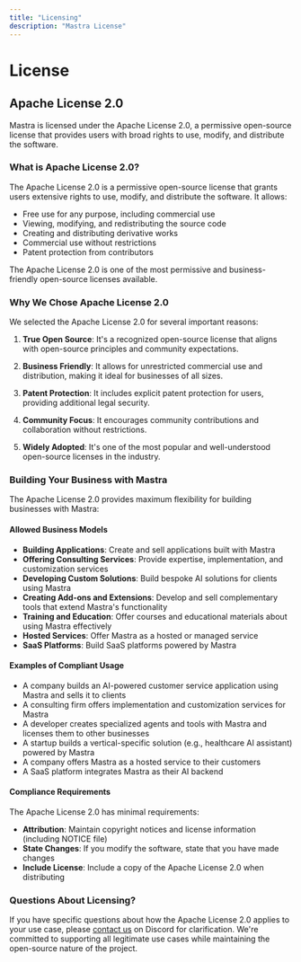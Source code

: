 ```yaml
---
title: "Licensing"
description: "Mastra License"
---
```


# License

## Apache License 2.0

Mastra is licensed under the Apache License 2.0, a permissive open-source license that provides users with broad rights to use, modify, and distribute the software.

### What is Apache License 2.0?

The Apache License 2.0 is a permissive open-source license that grants users extensive rights to use, modify, and distribute the software. It allows:

- Free use for any purpose, including commercial use
- Viewing, modifying, and redistributing the source code
- Creating and distributing derivative works
- Commercial use without restrictions
- Patent protection from contributors

The Apache License 2.0 is one of the most permissive and business-friendly open-source licenses available.

### Why We Chose Apache License 2.0

We selected the Apache License 2.0 for several important reasons:

1. **True Open Source**: It's a recognized open-source license that aligns with open-source principles and community expectations.

2. **Business Friendly**: It allows for unrestricted commercial use and distribution, making it ideal for businesses of all sizes.

3. **Patent Protection**: It includes explicit patent protection for users, providing additional legal security.

4. **Community Focus**: It encourages community contributions and collaboration without restrictions.

5. **Widely Adopted**: It's one of the most popular and well-understood open-source licenses in the industry.

### Building Your Business with Mastra

The Apache License 2.0 provides maximum flexibility for building businesses with Mastra:

#### Allowed Business Models

- **Building Applications**: Create and sell applications built with Mastra
- **Offering Consulting Services**: Provide expertise, implementation, and customization services
- **Developing Custom Solutions**: Build bespoke AI solutions for clients using Mastra
- **Creating Add-ons and Extensions**: Develop and sell complementary tools that extend Mastra's functionality
- **Training and Education**: Offer courses and educational materials about using Mastra effectively
- **Hosted Services**: Offer Mastra as a hosted or managed service
- **SaaS Platforms**: Build SaaS platforms powered by Mastra

#### Examples of Compliant Usage

- A company builds an AI-powered customer service application using Mastra and sells it to clients
- A consulting firm offers implementation and customization services for Mastra
- A developer creates specialized agents and tools with Mastra and licenses them to other businesses
- A startup builds a vertical-specific solution (e.g., healthcare AI assistant) powered by Mastra
- A company offers Mastra as a hosted service to their customers
- A SaaS platform integrates Mastra as their AI backend

#### Compliance Requirements

The Apache License 2.0 has minimal requirements:

- **Attribution**: Maintain copyright notices and license information (including NOTICE file)
- **State Changes**: If you modify the software, state that you have made changes
- **Include License**: Include a copy of the Apache License 2.0 when distributing

### Questions About Licensing?

If you have specific questions about how the Apache License 2.0 applies to your use case, please [contact us](https://discord.gg/BTYqqHKUrf) on Discord for clarification. We're committed to supporting all legitimate use cases while maintaining the open-source nature of the project.
